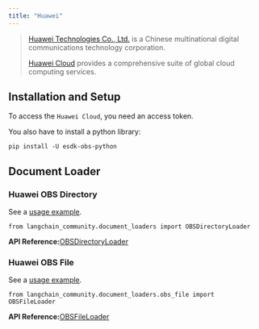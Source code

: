 ```yaml
---
title: "Huawei"
---
```


> [Huawei Technologies Co., Ltd.](https://www.huawei.com/) is a Chinese multinational digital communications technology corporation.
>
> [Huawei Cloud](https://www.huaweicloud.com/intl/en-us/product/) provides a comprehensive suite of global cloud computing services.

## Installation and Setup

To access the `Huawei Cloud`, you need an access token.

You also have to install a python library:

```
pip install -U esdk-obs-python
```

## Document Loader

### Huawei OBS Directory

See a [usage example](/oss/integrations/document_loaders/huawei_obs_directory).

```
from langchain_community.document_loaders import OBSDirectoryLoader
```

**API Reference:**[OBSDirectoryLoader](https://python.langchain.com/api_reference/community/document_loaders/langchain_community.document_loaders.obs_directory.OBSDirectoryLoader.html)

### Huawei OBS File

See a [usage example](/oss/integrations/document_loaders/huawei_obs_file).

```
from langchain_community.document_loaders.obs_file import OBSFileLoader
```

**API Reference:**[OBSFileLoader](https://python.langchain.com/api_reference/community/document_loaders/langchain_community.document_loaders.obs_file.OBSFileLoader.html)
